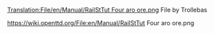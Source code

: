 [[Translation:File/en/Manual/RailStTut Four aro ore.png]]
File by Trollebas 

https://wiki.openttd.org/File:en/Manual/RailStTut Four aro ore.png
